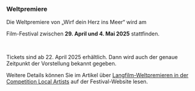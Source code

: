 ### Weltpremiere

Die Weltpremiere von „Wirf dein Herz ins Meer“ wird am

<CrossingEuropeLink />

Film-Festival zwischen **29. April und 4. Mai 2025** stattfinden.

<br />

Tickets sind ab 22. April 2025 erhältlich. Dann wird auch der genaue Zeitpunkt der Vorstellung bekannt gegeben.

Weitere Details können Sie im Artikel über
[Langfilm-Weltpremieren in der Competition Local Artists](https://www.crossingeurope.at/news/langfilm-weltpremieren_in_der_competition_local_artists)
auf der Festival-Website lesen.
